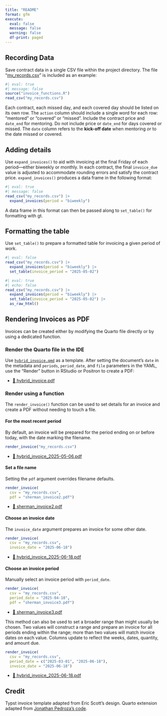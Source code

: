 ```yaml
---
title: "README"
format: gfm
execute: 
  eval: false
  message: false
  warning: false
  df-print: paged
---
```


## Recording Data

Save contract data in a single CSV file within the project directory. The file "[my_records.csv](my_records.csv)" is included as an example:

```r
#| eval: true
#| message: false
source("invoice_functions.R")
read_csv("my_records.csv")
```

Each contract, each missed day, and each covered day should be listed on its own row. The `action` column should include a single word for each row: "mentored" or "covered" or "missed". Include the contract price and `date_end` for mentoring. Do not include price or `date_end` for days covered or missed. The `date` column refers to the **kick-off date** when mentoring *or* to the date missed or covered.

## Adding details

Use `expand_invoices()` to aid with invoicing at the final Friday of each period---either biweekly or monthly. In each contract, the final `invoice_due` value is adjusted to accommodate rounding errors and satisfy the contract price. `expand_invoices()` produces a data frame in the following format:

```r
#| eval: true
#| message: false
read_csv("my_records.csv") |> 
  expand_invoices(period = "biweekly")
```

A data frame in this format can then be passed along to `set_table()` for formatting with gt. 

## Formatting the table

Use `set_table()` to prepare a formatted table for invoicing a given period of work.

```r
#| eval: false
read_csv("my_records.csv") |> 
  expand_invoices(period = "biweekly") |> 
  set_table(invoice_period = "2025-05-02")
```

```r
#| eval: true
#| echo: false
read_csv("my_records.csv") |> 
  expand_invoices(period = "biweekly") |> 
  set_table(invoice_period = "2025-05-02") |> 
  as_raw_html()
```

## Rendering Invoices as PDF

Invoices can be created either by modifying the Quarto file directly or by using a dedicated function.

### Render the Quarto file in the IDE

Use [`hybrid_invoice.qmd`](hybrid_invoice.qmd) as a template. After setting the document's `date` in the metadata and `periods`, `period_date`, and `file` parameters in the YAML, use the "Render" button in RStudio or Positron to create a PDF:

- [📄 hybrid_invoice.pdf](hybrid_invoice.pdf)

### Render using a function

The `render_invoice()` function can be used to set details for an invoice and create a PDF without needing to touch a file.

#### For the most recent period 

By default, an invoice will be prepared for the period ending on or before today, with the date marking the filename.

```r
render_invoice("my_records.csv")
```

- [📄 hybrid_invoice_2025-05-06.pdf](hybrid_invoice_2025-05-06.pdf)

#### Set a file name

Setting the `pdf` argument overrides filename defaults.

```r
render_invoice(
  csv = "my_records.csv", 
  pdf = "sherman_invoice2.pdf")
```

- [📄 sherman_invoice2.pdf](sherman_invoice2.pdf)

#### Choose an invoice date

The `invoice_date` argument prepares an invoice for some other date.

```r
render_invoice(
  csv = "my_records.csv", 
  invoice_date = "2025-06-18")
```

- [📄 hybrid_invoice_2025-06-18.pdf](hybrid_invoice_2025-06-18.pdf)

#### Choose an invoice period

Manually select an invoice period with `period_date`.

```r
render_invoice(
  csv = "my_records.csv", 
  period_date = "2025-04-18", 
  pdf = "sherman_invoice3.pdf")
```

- [📄 sherman_invoice3.pdf](sherman_invoice3.pdf)

This method can also be used to set a broader range than might usually be chosen. Two values will construct a range and prepare an invoice for all periods ending within the range; more than two values will match invoice dates on each value. Columns update to reflect the weeks, dates, quantity, and amount due.

```r
render_invoice(
  csv = "my_records.csv", 
  period_date = c("2025-03-01", "2025-06-18"), 
  invoice_date = "2025-06-18")
```

- [📄 hybrid_invoice_2025-06-18.pdf](hybrid_invoice_2025-06-18.pdf)

## Credit

Typst invoice template adapted from Eric Scott's design. Quarto extension adapted from [Jonathan Pedroza's code](https://github.com/jpedroza1228/quarto_extensions/tree/main/invoice).